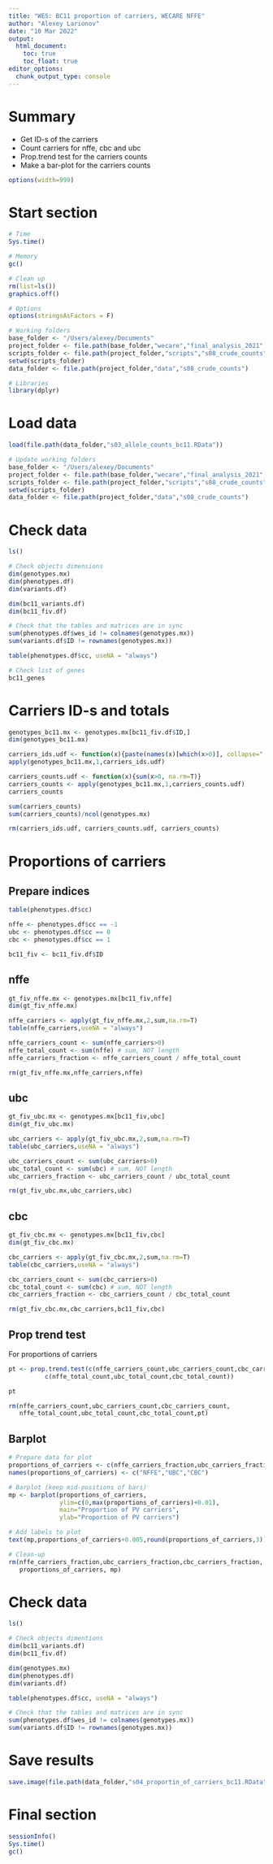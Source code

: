 ```yaml
---
title: "WES: BC11 proportion of carriers, WECARE NFFE"
author: "Alexey Larionov"
date: "10 Mar 2022"
output:
  html_document:
    toc: true
    toc_float: true
editor_options:
  chunk_output_type: console
---
```


# Summary

- Get ID-s of the carriers  
- Count carriers for nffe, cbc and ubc  
- Prop.trend test for the carriers counts  
- Make a bar-plot for the carriers counts  

<style>
pre{
  overflow-x: auto;
}
pre code{
  word-wrap: normal;
  white-space: pre;
}
</style>

```r
options(width=999)
```

# Start section

```r

# Time
Sys.time()

# Memory
gc()

# Clean up
rm(list=ls())
graphics.off()

# Options
options(stringsAsFactors = F)

# Working folders
base_folder <- "/Users/alexey/Documents"
project_folder <- file.path(base_folder,"wecare","final_analysis_2021","reanalysis_2022","wes","s02_wes_wecare_nfe")
scripts_folder <- file.path(project_folder,"scripts","s08_crude_counts")
setwd(scripts_folder)
data_folder <- file.path(project_folder,"data","s08_crude_counts")

# Libraries
library(dplyr)

```

# Load data

```r

load(file.path(data_folder,"s03_allele_counts_bc11.RData"))

# Update working folders
base_folder <- "/Users/alexey/Documents"
project_folder <- file.path(base_folder,"wecare","final_analysis_2021","reanalysis_2022","wes","s02_wes_wecare_nfe")
scripts_folder <- file.path(project_folder,"scripts","s08_crude_counts")
setwd(scripts_folder)
data_folder <- file.path(project_folder,"data","s08_crude_counts")

```

# Check data

```r

ls()

# Check objects dimensions
dim(genotypes.mx)
dim(phenotypes.df)
dim(variants.df)

dim(bc11_variants.df)
dim(bc11_fiv.df)

# Check that the tables and matrices are in sync
sum(phenotypes.df$wes_id != colnames(genotypes.mx))
sum(variants.df$ID != rownames(genotypes.mx))

table(phenotypes.df$cc, useNA = "always")

# Check list of genes
bc11_genes

```

# Carriers ID-s and totals

```r

genotypes_bc11.mx <- genotypes.mx[bc11_fiv.df$ID,]
dim(genotypes_bc11.mx)

carriers_ids.udf <- function(x){paste(names(x)[which(x>0)], collapse=",")}
apply(genotypes_bc11.mx,1,carriers_ids.udf)

carriers_counts.udf <- function(x){sum(x>0, na.rm=T)}
carriers_counts <- apply(genotypes_bc11.mx,1,carriers_counts.udf)
carriers_counts

sum(carriers_counts)
sum(carriers_counts)/ncol(genotypes.mx)

rm(carriers_ids.udf, carriers_counts.udf, carriers_counts)

```

# Proportions of carriers

## Prepare indices

```r

table(phenotypes.df$cc)

nffe <- phenotypes.df$cc == -1
ubc <- phenotypes.df$cc == 0
cbc <- phenotypes.df$cc == 1

bc11_fiv <- bc11_fiv.df$ID

```

## nffe

```r

gt_fiv_nffe.mx <- genotypes.mx[bc11_fiv,nffe]
dim(gt_fiv_nffe.mx)

nffe_carriers <- apply(gt_fiv_nffe.mx,2,sum,na.rm=T) 
table(nffe_carriers,useNA = "always")

nffe_carriers_count <- sum(nffe_carriers>0)
nffe_total_count <- sum(nffe) # sum, NOT length
nffe_carriers_fraction <- nffe_carriers_count / nffe_total_count

rm(gt_fiv_nffe.mx,nffe_carriers,nffe)

```

## ubc

```r

gt_fiv_ubc.mx <- genotypes.mx[bc11_fiv,ubc]
dim(gt_fiv_ubc.mx)

ubc_carriers <- apply(gt_fiv_ubc.mx,2,sum,na.rm=T) 
table(ubc_carriers,useNA = "always")

ubc_carriers_count <- sum(ubc_carriers>0)
ubc_total_count <- sum(ubc) # sum, NOT length
ubc_carriers_fraction <- ubc_carriers_count / ubc_total_count

rm(gt_fiv_ubc.mx,ubc_carriers,ubc)

```

## cbc

```r

gt_fiv_cbc.mx <- genotypes.mx[bc11_fiv,cbc]
dim(gt_fiv_cbc.mx)

cbc_carriers <- apply(gt_fiv_cbc.mx,2,sum,na.rm=T) 
table(cbc_carriers,useNA = "always")

cbc_carriers_count <- sum(cbc_carriers>0)
cbc_total_count <- sum(cbc) # sum, NOT length
cbc_carriers_fraction <- cbc_carriers_count / cbc_total_count

rm(gt_fiv_cbc.mx,cbc_carriers,bc11_fiv,cbc)

```

## Prop trend test

For proportions of carriers

```r

pt <- prop.trend.test(c(nffe_carriers_count,ubc_carriers_count,cbc_carriers_count),
          c(nffe_total_count,ubc_total_count,cbc_total_count))

pt

rm(nffe_carriers_count,ubc_carriers_count,cbc_carriers_count,
   nffe_total_count,ubc_total_count,cbc_total_count,pt)

```

## Barplot

```r

# Prepare data for plot
proportions_of_carriers <- c(nffe_carriers_fraction,ubc_carriers_fraction,cbc_carriers_fraction)
names(proportions_of_carriers) <- c("NFFE","UBC","CBC")

# Barplot (keep mid-positions of bars)
mp <- barplot(proportions_of_carriers, 
              ylim=c(0,max(proportions_of_carriers)+0.01), 
              main="Proportion of PV carriers",
              ylab="Proportion of PV carriers")

# Add labels to plot
text(mp,proportions_of_carriers+0.005,round(proportions_of_carriers,3))

# Clean-up
rm(nffe_carriers_fraction,ubc_carriers_fraction,cbc_carriers_fraction,
   proportions_of_carriers, mp)

```

# Check data

```r

ls()

# Check objects dimentions
dim(bc11_variants.df)
dim(bc11_fiv.df)

dim(genotypes.mx)
dim(phenotypes.df)
dim(variants.df)

table(phenotypes.df$cc, useNA = "always")

# Check that the tables and matrices are in sync
sum(phenotypes.df$wes_id != colnames(genotypes.mx))
sum(variants.df$ID != rownames(genotypes.mx))

```

# Save results

```r

save.image(file.path(data_folder,"s04_proportin_of_carriers_bc11.RData"))

```

# Final section

```r

sessionInfo()
Sys.time()
gc()

```

